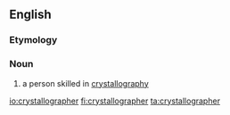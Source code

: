 ==English==

===Etymology===
{{suffix|crystallography|er|lang=en}}

===Noun===
{{en-noun}}

# a person skilled in [[crystallography]]

[[io:crystallographer]]
[[fi:crystallographer]]
[[ta:crystallographer]]